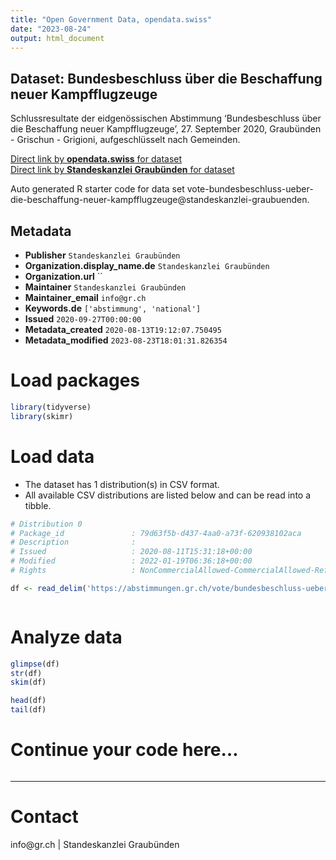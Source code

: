 ```yaml
---
title: "Open Government Data, opendata.swiss"
date: "2023-08-24"
output: html_document
---
```


## Dataset: Bundesbeschluss über die Beschaffung neuer Kampfflugzeuge

Schlussresultate der eidgenössischen Abstimmung 'Bundesbeschluss über die Beschaffung neuer Kampfflugzeuge', 27. September 2020, Graubünden - Grischun - Grigioni, aufgeschlüsselt nach Gemeinden.

[Direct link by **opendata.swiss** for dataset](https://opendata.swiss/de/dataset/bundesbeschluss-uber-die-beschaffung-neuer-kampfflugzeuge)<br>
[Direct link by **Standeskanzlei Graubünden** for dataset](https://abstimmungen.gr.ch/vote/bundesbeschluss-ueber-die-beschaffung-neuer-kampfflugzeuge/data)

Auto generated R starter code for data set vote-bundesbeschluss-ueber-die-beschaffung-neuer-kampfflugzeuge@standeskanzlei-graubuenden.

## Metadata

- **Publisher** `Standeskanzlei Graubünden`
- **Organization.display_name.de** `Standeskanzlei Graubünden`
- **Organization.url** ``
- **Maintainer** `Standeskanzlei Graubünden`
- **Maintainer_email** `info@gr.ch`
- **Keywords.de** `['abstimmung', 'national']`
- **Issued** `2020-09-27T00:00:00`
- **Metadata_created** `2020-08-13T19:12:07.750495`
- **Metadata_modified** `2023-08-23T18:01:31.826354`


# Load packages

```r

library(tidyverse)
library(skimr)

```

# Load data

-   The dataset has 1 distribution(s) in CSV format.
-   All available CSV distributions are listed below and can be read into a tibble.

```r

# Distribution 0
# Package_id               : 79d63f5b-d437-4aa0-a73f-620938102aca
# Description              : 
# Issued                   : 2020-08-11T15:31:18+00:00
# Modified                 : 2022-01-19T06:36:18+00:00
# Rights                   : NonCommercialAllowed-CommercialAllowed-ReferenceRequired

df <- read_delim('https://abstimmungen.gr.ch/vote/bundesbeschluss-ueber-die-beschaffung-neuer-kampfflugzeuge/data-csv')



```

# Analyze data

```r

glimpse(df)
str(df)
skim(df)

head(df)
tail(df)

```

# Continue your code here...

```r

```

------------------------------------------------------------------------

# Contact

info@gr.ch | Standeskanzlei Graubünden
